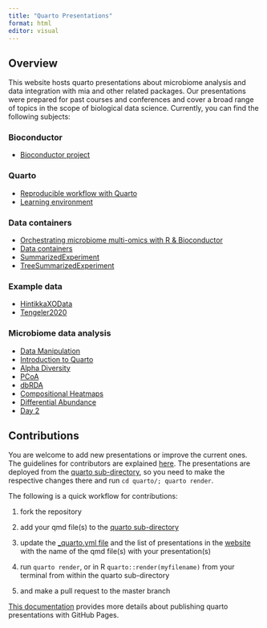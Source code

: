 ```yaml
---
title: "Quarto Presentations"
format: html
editor: visual
---
```


## Overview

This website hosts quarto presentations about microbiome analysis and data integration with mia and other related packages. Our presentations were prepared for past courses and conferences and cover a broad range of topics in the scope of biological data science. Currently, you can find the following subjects:

### Bioconductor

-   [Bioconductor project](https://microbiome.github.io/outreach/bioconductor.html){target="_blank"}

### Quarto

-   [Reproducible workflow with Quarto](https://microbiome.github.io/outreach/reproducible_workflow.html){target="_blank"}
-   [Learning environment](https://microbiome.github.io/outreach/starting.html){target="_blank"}

### Data containers

-   [Orchestrating microbiome multi-omics with R & Bioconductor](https://microbiome.github.io/outreach/lahti_bioc2023.html){target="_blank"}
-   [Data containers](https://microbiome.github.io/outreach/datacontainers.html){target="_blank"}
-   [SummarizedExperiment](https://microbiome.github.io/outreach/summarizedexperiment.html){target="_blank"}
-   [TreeSummarizedExperiment](https://microbiome.github.io/outreach/treese.html){target="_blank"}

### Example data

-   [HintikkaXOData](https://microbiome.github.io/outreach/hintikkaxo_presentation.html){target="_blank"}
-   [Tengeler2020](https://microbiome.github.io/outreach/tengeler2020_presentation.html){target="_blank"}

### Microbiome data analysis

-   [Data Manipulation](https://microbiome.github.io/outreach/data_manipulation.html){target="_blank"}
-   [Introduction to Quarto](https://microbiome.github.io/outreach/quarto.html){target="_blank"}
-   [Alpha Diversity](https://microbiome.github.io/outreach/alpha_diversity.html){target="_blank"}
-   [PCoA](https://microbiome.github.io/outreach/pcoa.html){target="_blank"}
-   [dbRDA](https://microbiome.github.io/outreach/dbrda.html){target="_blank"}
-   [Compositional Heatmaps](https://microbiome.github.io/outreach/community_composition.html){target="_blank"}
-   [Differential Abundance](https://microbiome.github.io/outreach/differential_abundance.html){target="_blank"}
-   [Day 2](https://microbiome.github.io/outreach/day2.html){target="_blank"}

## Contributions

You are welcome to add new presentations or improve the current ones. The guidelines for contributors are explained [here](https://github.com/microbiome/OMA#development-and-contributions). The presentations are deployed from the [quarto sub-directory](https://github.com/microbiome/outreach/blob/main/quarto/), so you need to make the respective changes there and run `cd quarto/; quarto render`.

The following is a quick workflow for contributions:

1.  fork the repository

2.  add your qmd file(s) to the [quarto sub-directory](https://github.com/microbiome/outreach/blob/main/quarto/)

3.  update the [\_quarto.yml file](https://github.com/microbiome/outreach/blob/main/quarto/_quarto.yml) and the list of presentations in the [website](https://github.com/microbiome/outreach/blob/main/quarto/index.qmd) with the name of the qmd file(s) with your presentation(s)

4.  run `quarto render`, or in R `quarto::render(myfilename)` from your terminal from within the quarto sub-directory

5.  and make a pull request to the master branch

[This documentation](https://quarto.org/docs/publishing/github-pages.html#publish-command) provides more details about publishing quarto presentations with GitHub Pages.

